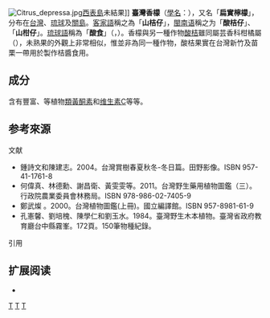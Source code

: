 {{Inappropriate tone|time=2018-02-02T18:57:59+00:00}}
{{Speciesbox 
| taxon = Citrus × depressa
| image = Shikwasa-1.jpg
| authority = （[[早田文藏|Hayata]], 1919）<ref name="sinica-TaiBNET">{{TaiBNET| zh=臺-{}-灣香檬 | id=204449 | binomial=Citrus depressa | authority=Hayata, 1919 | var= | accessdate=2013-01-24}}</ref><ref name="sinica-TaiBif">{{cite web|url= http://taibif.org.tw/taibif_search/species_detail.php?name_code=204449 |title= 臺灣香檬 Citrus reticulata var. depressa (Hayata) T. C. Ho & T. W. Hsu |publisher=  台灣生物多樣性資訊入口網-TaiBIF  | accessdate =2015-10-12}}；2015-10-01日之前的前端介面舊版：{{cite web|url= http://taibif.tw/zh/namecode/204449 |title= 臺灣香檬 Citrus reticulata var. depressa (Hayata) T. C. Ho & T. W. Hsu |publisher= [[數位典藏|數位典藏]]與數位學習國家型科技計畫、[[中央研究院|中央研究院]]生物多樣性研究中心|work=台灣生物多樣性資訊入口網-TaiBIF | accessdate =2015-09-03 |archiveurl= http://archive.is/taibif.tw/zh/namecode/204449 | archivedate= 2015-09-03}}</ref>
|synonyms=
*''Citrus reticulata var. depressa''(Hayata) T. C. Ho & T. W. Hsu
|synonyms_ref= <ref name="sinica-TaiBNET"/><ref name="sinica-TaiBif"/>
}}[[File:Citrus_depressa.jpg|thumb]][[西表島|西表島]]未結果]]
'''臺灣香檬'''（[[學名|學名]]：{{sname|''Citrus depressa''}}），又名「'''扁實檸檬'''」，分布在[[台灣|台灣]]、[[琉球|琉球]]及[[關島|關島]]。[[客家語|客家語]]稱之為「'''山桔仔'''」，[[閩南语|閩南语]]稱之为「'''酸桔仔'''」、「'''山柑仔'''」{{r|ctweekly-2015-1957}}。[[琉球語|琉球語]]稱為「'''酸食'''」（{{lang|ryu|シークヮーサー}}，{{lang|ryu|酸食}}）。香檬與另一種作物[[四季橘|酸桔]]雖同屬芸香科柑橘屬（{{sname|Citrus}}），未熟果的外觀上非常相似，惟並非為同一種作物，酸桔果實在台灣新竹及苗栗一帶用於製作桔醬食用。

==成分==
含有豐富{{tsl|en|Nobiletin|川陳皮素}}、{{tsl|en|Tangeretin|橘皮素}}等植物[[黄酮类化合物|類黃酮素]]和[[维生素C|维生素C]]等等。{{r|ctweekly-2015-1957}}

==参考來源==
;文献
{{refbegin}}
*鍾詩文和陳建志。2004。台灣賞樹春夏秋冬-冬日篇。田野影像。ISBN 957-41-1761-8
*何偉真、林德勳、謝昌衛、黃雯雯等。2011。台灣野生藥用植物圖鑑（三）。行政院農業委員會林務局。ISBN 978-986-02-7405-9
*鄭武燦 。2000。台灣植物圖鑑(上冊)。國立編譯館。ISBN 957-8981-61-9
*孔憲馨、劉培槐、陳學仁和劉玉水。1984。臺灣野生木本植物。臺灣省政府教育廳台中縣霧峯。172頁。150筆物種紀錄。
 
{{refend}}
;引用
{{reflist|1|refs= 
<ref name="ctweekly-2015-1957">{{cite book|title= 台灣香檬防癌抗老 |work = 《[[時報周刊|時報周刊]]》第1957期 | date= 2015-08-21| publisher= [[中國時報|中國時報]]| page= 46頁 |url= http://magazine.chinatimes.com/ctweekly/20150821003295-300106 | archiveurl= http://www.chinatimes.com/newspapers/20150821002434-260603  | archivedate= 2015-08-21 |author= 邱玉珍 }}[http://magazine.chinatimes.com/cn/ctweekly/20150821003295-300106 {{zh-cn}}]</ref>
}}

==扩展阅读==
{{refbegin}}
* {{wikispecies-inline|Citrus depress|台湾香檬}}
{{refend}}

{{commons category|Citrus depressa}}
{{Portal box|生物學}}
{{Taxonbar|from=Q2233999}}

{{Citrus}}
{{taxonbar}}

[[Category:柑橘属|T]]
[[Category:台灣植物|T]]
[[Category:原產於亞洲的水果|T]]